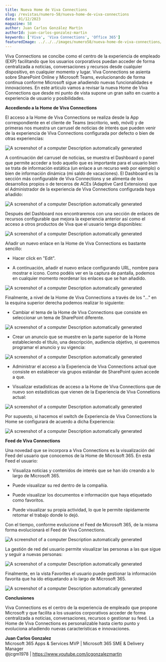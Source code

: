 ---
title: Nueva Home de Viva Connections
slug: /revistas/numero-58/nueva-home-de-viva-connections
date: 01/12/2023
magazine: 58
author: Juan Carlos González Martín
authorId: juan-carlos-gonzalez-martin
keywords: ['Viva', 'Viva Connections', 'Office 365']
featuredImage: ../../../images/numero58/nueva-home-de-viva-connections/image1.png
---

Viva Connections se concibe como el centro de la experiencia de empleado
(EXP) facilitando que los usuarios corporativos puedan acceder de forma
centralizada a noticias, conversaciones y recursos desde cualquier
dispositivo, en cualquier momento y lugar. Viva Connections se asienta
sobre SharePoint Online y Microsoft Teams, evolucionando de forma
continua conforme Microsoft sigue añadiendo nuevas funcionalidades e
innovaciones. En este articulo vamos a revisar la nueva Home de Viva
Connections que desde mi punto de vista supone un gran salto en cuanto a
experiencia de usuario y posibilidades.

**Accediendo a la Home de Viva Connections**

El acceso a la Home de Viva Connections se realiza desde la App
correspondiente en el cliente de Teams (escritorio, web, móvil) y de
primeras nos muestra un carrusel de noticias de interés que pueden venir
de la experiencia de Viva Connections configurada por defecto o bien de
otras experiencias:

![A screenshot of a computer Description automatically
generated](../../../images/numero58/nueva-home-de-viva-connections/image1.png)

A continuación del carrusel de noticias, se muestra el Dashboard o panel
que permite acceder a todo aquello que es importante para el usuario
bien se trata de información estática (un enlace a un recurso web por
ejemplo) o bien de información dinámica (mi saldo de vacaciones). El
Dashboard es la sección más configurable de Viva Connections y se
alimenta de los desarrollos propios o de terceros de ACEs (Adaptive Card
Extensions) que el Administrador de la experiencia de Viva Connections
configurada haya añadido:

![A screenshot of a computer Description automatically
generated](../../../images/numero58/nueva-home-de-viva-connections/image2.png)

Después del Dashboard nos encontraremos con una sección de enlaces de
recursos configurable que mejora la experiencia anterior así como el
acceso a otros productos de Viva que el usuario tenga disponibles:

![A screenshot of a computer Description automatically
generated](../../../images/numero58/nueva-home-de-viva-connections/image3.png)

Añadir un nuevo enlace en la Home de Viva Connections es bastante
sencillo:

-   Hacer click en "Edit".

-   A continuación, añadir el nuevo enlace configurando URL, nombre para
    mostrar e icono. Como podéis ver en la captura de pantalla, podemos
    en cualquier momento reordenar los enlaces que se han añadido.

![A screenshot of a computer Description automatically
generated](../../../images/numero58/nueva-home-de-viva-connections/image4.png)

Finalmente, a nivel de la Home de Viva Connections a través de los "..."
en la esquina superior derecha podemos realizar lo siguiente:

-   Cambiar el tema de la Home de Viva Connections que consiste en
    seleccionar un tema de SharePoint diferente.

![A screenshot of a computer Description automatically
generated](../../../images/numero58/nueva-home-de-viva-connections/image5.png)

-   Crear un anuncio que se muestre en la parte superior de la Home
    estableciendo el título, una descripción, audiencia objetivo, si
    queremos programar el anuncio y su vigencia:

![A screenshot of a computer Description automatically
generated](../../../images/numero58/nueva-home-de-viva-connections/image6.png)

-   Administrar el acceso a la Experiencia de Viva Connections actual
    que consiste en establecer vía grupos estándar de SharePoint quien
    accede a que.

-   Visualizar estadísticas de acceso a la Home de Viva Connections que
    de nuevo son estadísticas que vienen de la Experiencia de Viva
    Connetions actual:

![A screenshot of a computer Description automatically
generated](../../../images/numero58/nueva-home-de-viva-connections/image7.png)

Por supuesto, si hacemos el switch de Experiencia de Viva Connections la
Home se configurará de acuerdo a dicha Experiencia:

![A screenshot of a computer Description automatically
generated](../../../images/numero58/nueva-home-de-viva-connections/image8.png)

**Feed de Viva Connections**

Una novedad que se incorpora a Viva Connections es la visualización del
Feed del usuario que conocemos de la Home de Microsoft 365. En esta Feed
el usuario:

-   Visualiza noticias y contenidos de interés que se han ido creando a
    lo largo de Microsoft 365.

-   Puede visualizar su red dentro de la compañía.

-   Puede visualizar los documentos e información que haya etiquetado
    como favoritos.

-   Puede visualizar su propia actividad, lo que le permite rápidamente
    retomar el trabajo donde lo dejó.

Con el tiempo, conforme evolucione el Feed de Microsoft 365, de la misma
forma evolucionará el Feed de Viva Connections.

![A screenshot of a computer Description automatically
generated](../../../images/numero58/nueva-home-de-viva-connections/image9.png)

La gestión de red del usuario permite visualizar las personas a las que
sigue y seguir a nuevas personas:

![A screenshot of a computer Description automatically
generated](../../../images/numero58/nueva-home-de-viva-connections/image10.png)

Finalmente, en la vista Favorites el usuario puede gestionar la
información favorita que ha ido etiquetando a lo largo de Microsoft 365.

![A screenshot of a computer Description automatically
generated](../../../images/numero58/nueva-home-de-viva-connections/image11.png)

**Conclusiones**

Viva Connections es el centro de la experiencia de empleado que propone
Microsoft y que facilita a los usuarios corporativos acceder de forma
centralizada a noticias, conversaciones, recursos o gestionar su feed.
La Home de Viva Connections es personalizable hasta cierto punto y
evoluciona añadiendo nuevas características e innovaciones.

**Juan Carlos Gonzalez** <br />
Microsoft 365 Apps & Services MVP | Microsoft 365 SME & Delivery Manager  <br />
\@jcgm1978 | https://www.youtube.com/jcgonzalezmartin  <br />


